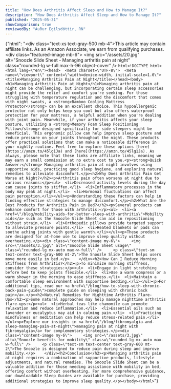 ```yaml
---
title: "How Does Arthritis Affect Sleep and How to Manage It?"
description: "How Does Arthritis Affect Sleep and How to Manage It?"
published: "2025-05-31"
showComparison: true
reviewedBy: "Auður Egilsdóttir, RN"
---
```

{"html": "<div class=\"text-xs text-gray-500 mb-4\">This article may contain affiliate links. As an Amazon Associate, we earn from qualifying purchases.</div><div class=\"featured-image mb-6\">   <img src=\"/assets/20.jpg\" alt=\"Snoozle Slide Sheet - Managing arthritis pain at night\" class=\"rounded-lg w-full max-h-96 object-cover\" />  </div>```html<!DOCTYPE html><html lang=\"en\"><head>  <meta charset=\"UTF-8\">  <meta name=\"viewport\" content=\"width=device-width, initial-scale=1.0\">  <title>Managing Arthritis Pain at Night</title></head><body><h1>Managing Arthritis Pain at Night</h1>Managing arthritis pain at night can be challenging, but incorporating certain sleep accessories might provide the relief and comfort you're seeking. For those struggling with temperature regulation and the discomfort that comes with night sweats, a <strong>Bamboo Cooling Mattress Protector</strong> can be an excellent choice. This hypoallergenic protector not only helps keep you cool but also offers waterproof protection for your mattress, a helpful addition when you're dealing with joint pain. Meanwhile, if your arthritis affects your sleep posture, utilizing a <strong>Memory Foam Sleep Positioning Pillow</strong> designed specifically for side sleepers might be beneficial. This ergonomic pillow can help improve sleep posture and reduce pressure on your joints throughout the night. These products offer practical solutions that can make a noticeable difference in your nightly routine. Feel free to explore these options [here](https://amzn.to/45lg1Ja) and [here](https://amzn.to/45lg1Ja). As always, please note that these links are affiliate links, meaning we may earn a small commission at no extra cost to you.<p><strong>Quick Answer:</strong> Managing arthritis pain at night involves using supportive aids, practicing good sleep hygiene, and exploring natural remedies to alleviate discomfort.</p><h2>Why Does Arthritis Pain Get Worse at Night?</h2><p>Arthritis pain often worsens at night due to various reasons:</p><ul>  <li>Decreased activity levels during the day can cause joints to stiffen.</li>  <li>Inflammatory processes in the body may peak at night.</li>  <li>Hormonal fluctuations can affect pain perception.</li></ul><p>Understanding these factors can help in finding effective strategies to manage discomfort.</p><h2>What Are the Best Products for Arthritis Pain in Bed?</h2><p>Several products can enhance comfort for those with arthritis:</p><ul>  <li><a href=\"/blog/mobility-aids-for-better-sleep-with-arthritis\">Mobility aids</a> such as the Snoozle Slide Sheet can aid in repositioning without strain.</li>  <li>Orthopedic pillows provide targeted support to alleviate pressure points.</li>  <li>Heated blankets or pads can soothe aching joints with gentle warmth.</li></ul><p>These products are designed for at-home use to improve sleep quality without overheating.</p><div class=\"content-image my-6\">     <img src=\"/assets/3.jpg\" alt=\"Snoozle Slide Sheet usage\" class=\"rounded-lg mx-auto max-w-full\" />     <p class=\"text-sm text-center text-gray-600 mt-2\">The Snoozle Slide Sheet helps users move more easily in bed.</p>    </div><h2>How Can I Reduce Morning Stiffness from Arthritis?</h2><p>To minimize morning stiffness, consider these strategies:</p><ul>  <li>Engage in light stretching before bed to keep joints flexible.</li>  <li>Use a warm compress or a warm shower in the morning to ease stiffness.</li>  <li>Maintain a comfortable sleep environment with supportive bedding.</li></ul><p>For additional tips, read our <a href=\"/blog/how-to-sleep-with-chronic-back-pain-guide\">complete guide on sleeping with chronic back pain</a>.</p><h2>Natural Remedies for Nighttime Arthritis Flare-Ups</h2><p>Some natural approaches may help manage nighttime arthritis flare-ups:</p><ul>  <li>Herbal teas like chamomile can promote relaxation and reduce inflammation.</li>  <li>Essential oils such as lavender or eucalyptus may aid in calming pain.</li>  <li>Practicing mindfulness or meditation can help reduce stress-related pain.</li></ul><p>Explore our insights in <a href=\"/blog/fibromyalgia-and-sleep-managing-pain-at-night\">managing pain at night with fibromyalgia</a> for complementary strategies.</p><div class=\"content-image my-6\">     <img src=\"/assets/3.jpg\" alt=\"Snoozle benefits for mobility\" class=\"rounded-lg mx-auto max-w-full\" />     <p class=\"text-sm text-center text-gray-600 mt-2\">The Snoozle is designed to reduce pain during sleep and improve mobility.</p>    </div><h2>Conclusion</h2><p>Managing arthritis pain at night requires a combination of supportive products, lifestyle adjustments, and natural remedies. The Snoozle Slide Sheet can be a valuable addition for those needing assistance with mobility in bed, offering comfort without overheating. For more comprehensive guidance, our downloadable Sleep Guides are available for purchase, providing additional strategies to improve sleep quality.</p></body></html>```"}